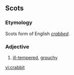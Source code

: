 ==Scots==
===Etymology===
Scots form of English ''[[crabbed]]''.

===Adjective===
{{sco-adj}}

# [[ill-tempered]], [[grouchy]]

[[vi:crabbit]]